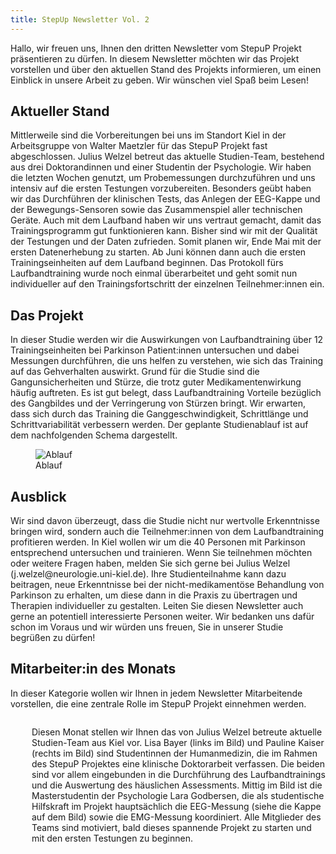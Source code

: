 ```yaml
---
title: StepUp Newsletter Vol. 2
---
```



Hallo, wir freuen uns, Ihnen den dritten Newsletter vom StepuP Projekt präsentieren zu dürfen. In diesem Newsletter möchten wir das Projekt vorstellen und über den aktuellen Stand des Projekts informieren, um einen Einblick in unsere Arbeit zu geben. Wir wünschen viel Spaß beim Lesen!

## Aktueller Stand
Mittlerweile sind die Vorbereitungen bei uns im Standort Kiel in der Arbeitsgruppe von Walter Maetzler für das StepuP Projekt fast abgeschlossen. Julius Welzel betreut das aktuelle Studien-Team, bestehend aus drei Doktorandinnen und einer Studentin der Psychologie. Wir haben die letzten Wochen genutzt, um Probemessungen durchzuführen und uns intensiv auf die ersten Testungen vorzubereiten. Besonders geübt haben wir das Durchführen der klinischen Tests, das Anlegen der EEG-Kappe und der Bewegungs-Sensoren sowie das Zusammenspiel aller technischen Geräte. Auch mit dem Laufband haben wir uns vertraut gemacht, damit das Trainingsprogramm gut funktionieren kann. Bisher sind wir mit der Qualität der Testungen und der Daten zufrieden. Somit planen wir, Ende Mai mit der ersten Datenerhebung zu starten. Ab Juni können dann auch die ersten Trainingseinheiten auf dem Laufband beginnen. Das Protokoll fürs Laufbandtraining wurde noch einmal überarbeitet und geht somit nun individueller auf den Trainingsfortschritt der einzelnen Teilnehmer:innen ein.

## Das Projekt
In dieser Studie werden wir die Auswirkungen von Laufbandtraining über 12 Trainingseinheiten bei Parkinson Patient:innen untersuchen und dabei Messungen durchführen, die uns helfen zu verstehen, wie sich das Training auf das Gehverhalten auswirkt. Grund für die Studie sind die Gangunsicherheiten und Stürze, die trotz guter Medikamentenwirkung häufig auftreten. Es ist gut belegt, dass Laufbandtraining Vorteile bezüglich des Gangbildes und der Verringerung von Stürzen bringt. Wir erwarten, dass sich durch das Training die Ganggeschwindigkeit, Schrittlänge und Schrittvariabilität verbessern werden. Der geplante Studienablauf ist auf dem nachfolgenden Schema dargestellt.

![Ablauf](pics/ablauf_2.png)

## Ausblick
Wir sind davon überzeugt, dass die Studie nicht nur wertvolle Erkenntnisse bringen wird, sondern auch die Teilnehmer:innen von dem Laufbandtraining profitieren werden. In Kiel wollen wir um die 40 Personen mit Parkinson entsprechend untersuchen und trainieren. Wenn Sie teilnehmen möchten oder weitere Fragen haben, melden Sie sich gerne bei Julius Welzel (j.welzel@neurologie.uni-kiel.de). Ihre Studienteilnahme kann dazu beitragen, neue Erkenntnisse bei der nicht-medikamentöse Behandlung von Parkinson zu erhalten, um diese dann in die Praxis zu übertragen und Therapien individueller zu gestalten. Leiten Sie diesen Newsletter auch gerne an potentiell interessierte Personen weiter. Wir bedanken uns dafür schon im Voraus und wir würden uns freuen, Sie in unserer Studie begrüßen zu dürfen!

## Mitarbeiter:in des Monats
In dieser Kategorie wollen wir Ihnen in jedem Newsletter Mitarbeitende vorstellen, die eine zentrale Rolle im StepuP Projekt einnehmen werden. 

::: columns
:::: column
![Team](pics/team.jpg){fig-align="center" width="70%"}
:::

:::: column
Diesen Monat stellen wir Ihnen das von Julius Welzel betreute aktuelle Studien-Team aus Kiel vor. Lisa Bayer (links im Bild) und Pauline Kaiser (rechts im Bild) sind Studentinnen der Humanmedizin, die im Rahmen des StepuP Projektes eine klinische Doktorarbeit verfassen. Die beiden sind vor allem eingebunden in die Durchführung des Laufbandtrainings und die Auswertung des häuslichen Assessments. Mittig im Bild ist die Masterstudentin der Psychologie Lara Godbersen, die als studentische Hilfskraft im Projekt hauptsächlich die EEG-Messung (siehe die Kappe auf dem Bild) sowie die EMG-Messung koordiniert. Alle Mitglieder des Teams sind motiviert, bald dieses spannende Projekt zu starten und mit den ersten Testungen zu beginnen.
:::
:::